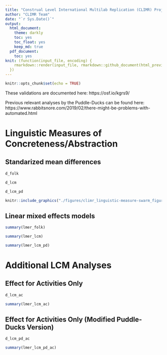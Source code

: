 ```yaml
---
title: "Construal Level International Multilab Replication (CLIMR) Project: Linguistic Concreteness Validation"
author: "CLIMR Team"
date: "`r Sys.Date()`"
output:
  html_document:
    theme: darkly
    toc: yes
    toc_float: yes
    keep_md: true
  pdf_document:
    toc: yes
knit: (function(input_file, encoding) {
    rmarkdown::render(input_file, rmarkdown::github_document(html_preview = FALSE), encoding = encoding, output_dir = "./reports/")
  })
---
```


```r
knitr::opts_chunk$set(echo = TRUE)

```

These validations are documented here: https://osf.io/kgrs9/

Previous relevant analyses by the Puddle-Ducks can be found here: https://www.rabbitsnore.com/2019/02/there-might-be-problems-with-automated.html

# Linguistic Measures of Concreteness/Abstraction

## Standarized mean differences

```r
d_folk
```

```r
d_lcm
```

```r
d_lcm_pd
```

```r
knitr::include_graphics("./figures/climr_linguistic-measure-swarm_figure.png")
```

## Linear mixed effects models

```r
summary(lmer_folk)
```


```r
summary(lmer_lcm)
```

```r
summary(lmer_lcm_pd)
```

# Additional LCM Analyses

## Effect for Activities Only

```r
d_lcm_ac
```

```r
summary(lmer_lcm_ac)
```

## Effect for Activities Only (Modified Puddle-Ducks Version)

```r
d_lcm_pd_ac
```

```r
summary(lmer_lcm_pd_ac)
```

